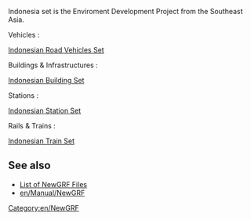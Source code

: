 Indonesia set is the Enviroment Development Project from the Southeast Asia.

Vehicles :

[http://www.tt-forums.net/viewtopic.php?f=26&t=67052 Indonesian Road Vehicles Set]

Buildings & Infrastructures :

[http://www.tt-forums.net/viewtopic.php?f=26&t=68360 Indonesian Building Set]

Stations :

[http://www.tt-forums.net/viewtopic.php?f=26&t=64008 Indonesian Station Set]

Rails & Trains :

[http://www.tt-forums.net/viewtopic.php?f=26&t=66525 Indonesian Train Set]

== See also ==
* [[en/Community/NewGRF List|List of NewGRF Files]]
* [[en/Manual/NewGRF]]

[[Category:en/NewGRF]]